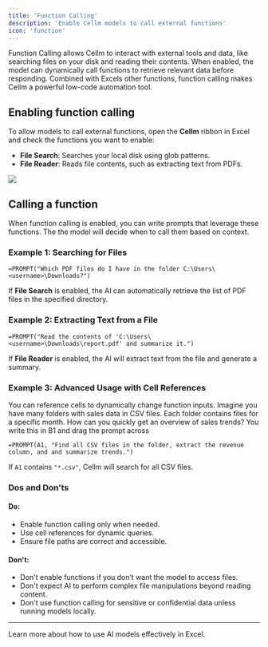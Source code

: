 ```yaml
---
title: 'Function Calling'
description: 'Enable Cellm models to call external functions'
icon: 'function'
---
```


Function Calling allows Cellm to interact with external tools and data, like searching files on your disk and reading their contents. When enabled, the model can dynamically call functions to retrieve relevant data before responding. Combined with Excels other functions, function calling makes Cellm a powerful low-code automation tool.

## Enabling function calling
To allow models to call external functions, open the **Cellm** ribbon in Excel and check the functions you want to enable:

- **File Search**: Searches your local disk using glob patterns.
- **File Reader**: Reads file contents, such as extracting text from PDFs.

<Frame>
  <img src="/images/usage/functions.png" />
</Frame>

## Calling a function
When function calling is enabled, you can write prompts that leverage these functions. The the model will decide when to call them based on context.

### Example 1: Searching for Files

```excel
=PROMPT("Which PDF files do I have in the folder C:\Users\<username>\Downloads?")
```
If **File Search** is enabled, the AI can automatically retrieve the list of PDF files in the specified directory.

### Example 2: Extracting Text from a File
```excel
=PROMPT("Read the contents of 'C:\Users\<username>\Downloads\report.pdf' and summarize it.")
```
If **File Reader** is enabled, the AI will extract text from the file and generate a summary.

### Example 3: Advanced Usage with Cell References
You can reference cells to dynamically change function inputs. Imagine you have many folders with sales data in CSV files. Each folder contains files for a specific month. How can you quickly get an overview of sales trends? You write this in B1 and drag the prompt across 
```excel
=PROMPT(A1, "Find all CSV files in the folder, extract the revenue column, and and summarize trends.")
```
If `A1` contains `"*.csv"`, Cellm will search for all CSV files.

### Dos and Don'ts
#### Do:
- Enable function calling only when needed.
- Use cell references for dynamic queries.
- Ensure file paths are correct and accessible.

#### Don't:
- Don't enable functions if you don’t want the model to access files.
- Don't expect AI to perform complex file manipulations beyond reading content.
- Don't use function calling for sensitive or confidential data unless running models locally.

---
Learn more about how to use AI models effectively in Excel.



